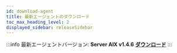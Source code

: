 ```yaml
---
id: download-agent
title: 最新エージェントのダウンロード
toc_max_heading_level: 2
displayed_sidebar: releaseSidebar
---
```


:::info
最新エージェントバージョン: **Server AIX v1.4.6** [**ダウンロード**](https://repo.whatap.io/aix/noarch/whatap-infra-1.4-6.aix6.1.noarch.rpm)
:::


